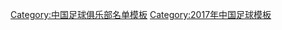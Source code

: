{{Football squad with groups
|name=2017年中甲分类名单新疆
|bgcolor=#00e079
|bordercolor=#000000
|textcolor=#000000
|title=[[新疆天山雪豹足球俱乐部|<span style="color:#000000">新疆体彩</span>]] — [[2017年中国足球甲级联赛|<span style="color:#000000">2017年</span>]][[中国足球甲级联赛|<span style="color:#000000">中甲联赛第 11 名</span>]]
|group1=全年参赛球员
|list1=<div>
{{Football squad2 player|no=1|name=[[丁润山]]}}
{{Football squad2 player|no=2|name=[[艾尔帕提·米吉提]]}}
{{Football squad2 player|no=3|name=[[蔡曦]]}}
{{Football squad2 player|no=4|name=[[麦合木提]]}}
{{Football squad2 player|no=5|name=[[周恒 (足球运动员)|周恒]]}}
{{Football squad2 player|no=6|name={{flagicon|BRA}} [[维森特·德·保罗·内托|-{zh-hans:维森特;zh-hk:維森特}-]]}}
{{Football squad2 player|no=7|name=[[马合木提江]]}}
{{Football squad2 player|no=8|name=[[吴鹏 (足球运动员)|吴鹏]]}}
{{Football squad2 player|no=9|name={{flagicon|CMR}} [[伊夫·艾克瓦拉·赫尔曼|-{zh-hans:伊克拉;zh-hk:伊科拉}-]]}}
{{Football squad2 player|no=10|name={{flagicon|SEN}} {{flagicon|FRA}} [[巴巴卡·盖伊|-{zh-hans:巴巴卡;zh-hk:巴巴卡}-]]}}
{{Football squad2 player|no=11|name=[[徐擎]]}}
{{Football squad2 player|no=12|name=[[顾俊杰 (足球运动员)|顾俊杰]]}}
{{Football squad2 player|no=13|name=[[祁云飞]]}}
{{Football squad2 player|no=17|name=[[艾克拉木江·司拉吉丁|艾克拉木江]]}}
{{Football squad2 player|no=18|name=[[达尼亚尔·木萨江|达尼亚尔]]}}
{{Football squad2 player|no=19|name=[[阿合买]]}}
{{Football squad2 player|no=20|name=[[宋勰]]}}
{{Football squad2 player|no=21|name=[[叶尔凡江·艾尼瓦尔|叶尔凡江]]}}
{{Football squad2 player|no=22|name=[[严智宇]]}}
{{Football squad2 player|no=23|name=[[郑宇玄]]}}
{{Football squad2 player|no=24|name=[[阿卜杜海米提·阿卜杜艾尼|阿卜杜海米提]]}}
{{Football squad2 player|no=29|name=[[耶和亚·阿布力克木|耶合亚]]}}
{{Football squad2 player|no=30|name=[[沈进 (足球运动员)|沈进]]}}
{{Football squad2 player|no=35|name=[[肖开提·亚力昆]]}}
</div>
|group2=夏季转入球员
|list2=<div>
{{Football squad2 player|no=14|name=[[努尔买买提·吐尔逊 (足球运动员)|努尔买买提]]}}
{{Football squad2 player|no=15|name=[[萨比提·阿布都沙拉木|萨比提]]}}
{{Football squad2 player|no=26|name=[[艾克热木江·艾尼瓦尔|艾克热木江]]}}
{{Football squad2 player|no=28|name=[[马伯康]]}}
{{Football squad2 player|no=47|name=[[迪力木拉提·毛拉尼牙孜|迪力木拉提]]}}
{{Football squad2 player|no=53|name=[[叶儿买克·塔拉甫汗|叶儿买克]]}}
</div>
|group3=夏季转出球员
|list3=<div>
{{Football squad2 player|no=16|name=[[艾孜买提·阿克拉姆|艾孜买提]]}}
{{Football squad2 player|no=25|name=[[伊力亚斯·伊力哈尔|伊力亚斯]]}}
{{Football squad2 player|no=27|name=[[帕尔哈提 (足球运动员)|帕尔哈提]]}}
</div>
|group4=主教练
|list4=[[李军 (足球教练)|李军]]
}}
<noinclude>
{{DEFAULTSORT:Xinjiang Tianshan Leopard F.C. Squad 2017}}
[[Category:中国足球俱乐部名单模板]]
[[Category:2017年中国足球模板]]
